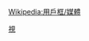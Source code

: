 {{Userbox
  |id=終極鐵克人
  |id-c=#ffe496
  |id-s=11
  |info=该用户是位'''[[終極一家#善惡之戰的關鍵/武器/異能|終極鐵克人]]'''。
  |info-c=#ffe496
  |info-s=10
  |border-c=#ffb466
}}<includeonly>[[Category:喜歡終極一家的維基人|{{PAGENAME}}]]</includeonly><noinclude>
[[Category:媒體用戶框模板|視]]

</noinclude><noinclude>{{Clear}}[[Wikipedia:用戶框/媒體]]</noinclude>